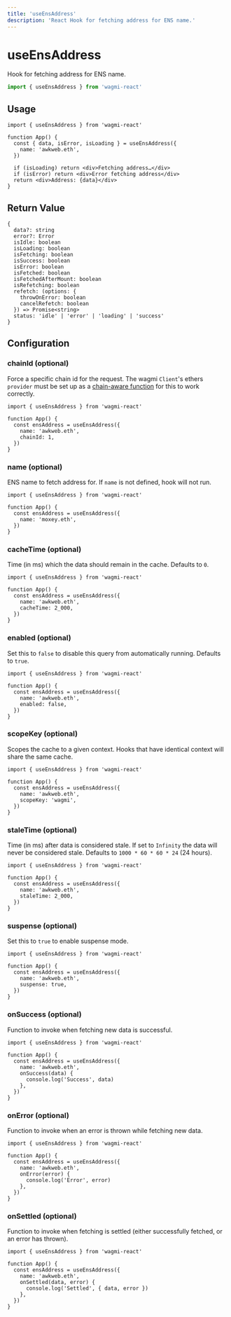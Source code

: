 ```yaml
---
title: 'useEnsAddress'
description: 'React Hook for fetching address for ENS name.'
---
```


# useEnsAddress

Hook for fetching address for ENS name.

```ts
import { useEnsAddress } from 'wagmi-react'
```

## Usage

```tsx
import { useEnsAddress } from 'wagmi-react'

function App() {
  const { data, isError, isLoading } = useEnsAddress({
    name: 'awkweb.eth',
  })

  if (isLoading) return <div>Fetching address…</div>
  if (isError) return <div>Error fetching address</div>
  return <div>Address: {data}</div>
}
```

## Return Value

```tsx
{
  data?: string
  error?: Error
  isIdle: boolean
  isLoading: boolean
  isFetching: boolean
  isSuccess: boolean
  isError: boolean
  isFetched: boolean
  isFetchedAfterMount: boolean
  isRefetching: boolean
  refetch: (options: {
    throwOnError: boolean
    cancelRefetch: boolean
  }) => Promise<string>
  status: 'idle' | 'error' | 'loading' | 'success'
}
```

## Configuration

### chainId (optional)

Force a specific chain id for the request. The wagmi `Client`'s ethers `provider` must be set up as a [chain-aware function](/react/client#provider-optional) for this to work correctly.

```tsx {6}
import { useEnsAddress } from 'wagmi-react'

function App() {
  const ensAddress = useEnsAddress({
    name: 'awkweb.eth',
    chainId: 1,
  })
}
```

### name (optional)

ENS name to fetch address for. If `name` is not defined, hook will not run.

```tsx {5}
import { useEnsAddress } from 'wagmi-react'

function App() {
  const ensAddress = useEnsAddress({
    name: 'moxey.eth',
  })
}
```

### cacheTime (optional)

Time (in ms) which the data should remain in the cache. Defaults to `0`.

```tsx {6}
import { useEnsAddress } from 'wagmi-react'

function App() {
  const ensAddress = useEnsAddress({
    name: 'awkweb.eth',
    cacheTime: 2_000,
  })
}
```

### enabled (optional)

Set this to `false` to disable this query from automatically running. Defaults to `true`.

```tsx {6}
import { useEnsAddress } from 'wagmi-react'

function App() {
  const ensAddress = useEnsAddress({
    name: 'awkweb.eth',
    enabled: false,
  })
}
```

### scopeKey (optional)

Scopes the cache to a given context. Hooks that have identical context will share the same cache.

```tsx {6}
import { useEnsAddress } from 'wagmi-react'

function App() {
  const ensAddress = useEnsAddress({
    name: 'awkweb.eth',
    scopeKey: 'wagmi',
  })
}
```

### staleTime (optional)

Time (in ms) after data is considered stale. If set to `Infinity` the data will never be considered stale. Defaults to `1000 * 60 * 60 * 24` (24 hours).

```tsx {6}
import { useEnsAddress } from 'wagmi-react'

function App() {
  const ensAddress = useEnsAddress({
    name: 'awkweb.eth',
    staleTime: 2_000,
  })
}
```

### suspense (optional)

Set this to `true` to enable suspense mode.

```tsx {6}
import { useEnsAddress } from 'wagmi-react'

function App() {
  const ensAddress = useEnsAddress({
    name: 'awkweb.eth',
    suspense: true,
  })
}
```

### onSuccess (optional)

Function to invoke when fetching new data is successful.

```tsx {6-8}
import { useEnsAddress } from 'wagmi-react'

function App() {
  const ensAddress = useEnsAddress({
    name: 'awkweb.eth',
    onSuccess(data) {
      console.log('Success', data)
    },
  })
}
```

### onError (optional)

Function to invoke when an error is thrown while fetching new data.

```tsx {6-8}
import { useEnsAddress } from 'wagmi-react'

function App() {
  const ensAddress = useEnsAddress({
    name: 'awkweb.eth',
    onError(error) {
      console.log('Error', error)
    },
  })
}
```

### onSettled (optional)

Function to invoke when fetching is settled (either successfully fetched, or an error has thrown).

```tsx {6-8}
import { useEnsAddress } from 'wagmi-react'

function App() {
  const ensAddress = useEnsAddress({
    name: 'awkweb.eth',
    onSettled(data, error) {
      console.log('Settled', { data, error })
    },
  })
}
```
